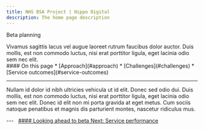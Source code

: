 ```yaml
---
title: NHS BSA Project | Hippo Digital
description: The home page description
---
```


<Heading caption='Looking ahead to beta' tag='h1'>Beta planning</Heading>

<GridRow>
    <GridColumn width={'2/3'}>
        <LeadParagraph>
            Vivamus sagittis lacus vel augue laoreet rutrum faucibus dolor auctor. Duis mollis, est non commodo luctus, nisi erat porttitor ligula, eget lacinia odio sem nec elit.
        </LeadParagraph>
    </GridColumn>
    <GridColumn width={'1/3'}>
        <nav class="in-page-nav">
            #### On this page
            * [Approach](#approach)
            * [Challenges](#challenges)
            * [Service outcomes](#service-outcomes)
        </nav>
    </GridColumn>
    <GridColumn width={'full'}>
        <hr class="govuk-section-break govuk-section-break--l"/>
    </GridColumn>
</GridRow>

<p>Nullam id dolor id nibh ultricies vehicula ut id elit. Donec sed odio dui. Duis mollis, est non commodo luctus, nisi erat porttitor ligula, eget lacinia odio sem nec elit. Donec id elit non mi porta gravida at eget metus. Cum sociis natoque penatibus et magnis dis parturient montes, nascetur ridiculus mus.</p>

<GridRow>
    <GridColumn width={'full'}>
        ---
    </GridColumn>
</GridRow>
<GridRow>
    <GridColumn width={'1/2'}>
        &nbsp;
    </GridColumn>
    <GridColumn width={'1/2'}>
        <a class="next-page" href="/beta/service-performance">
            #### Looking ahead to beta
            Next: <span>Service performance</span>
        </a>
    </GridColumn>
</GridRow>